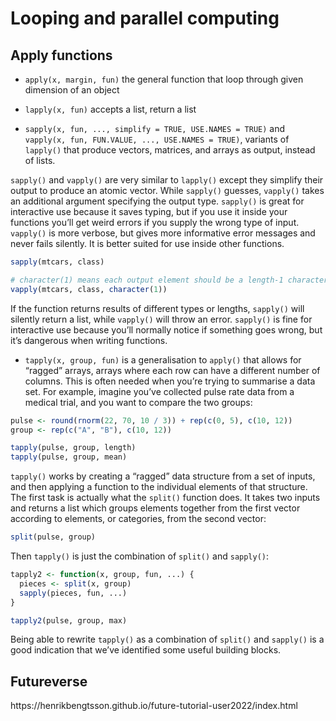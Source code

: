 # Looping and parallel computing

## Apply functions

-   `apply(x, margin, fun)` the general function that loop through given dimension of an object

-   `lapply(x, fun)` accepts a list, return a list

-   `sapply(x, fun, ..., simplify = TRUE, USE.NAMES = TRUE)` and `vapply(x, fun, FUN.VALUE, ..., USE.NAMES = TRUE)`, variants of `lapply()` that produce vectors, matrices, and arrays as output, instead of lists.

`sapply()` and `vapply()` are very similar to `lapply()` except they simplify their output to produce an atomic vector. While `sapply()` guesses, `vapply()` takes an additional argument specifying the output type. `sapply()` is great for interactive use because it saves typing, but if you use it inside your functions you'll get weird errors if you supply the wrong type of input. `vapply()` is more verbose, but gives more informative error messages and never fails silently. It is better suited for use inside other functions.

```r
sapply(mtcars, class)

# character(1) means each output element should be a length-1 character vector
vapply(mtcars, class, character(1))
```

If the function returns results of different types or lengths, `sapply()` will silently return a list, while `vapply()` will throw an error. `sapply()` is fine for interactive use because you'll normally notice if something goes wrong, but it's dangerous when writing functions.

-   `tapply(x, group, fun)` is a generalisation to `apply()` that allows for "ragged" arrays, arrays where each row can have a different number of columns. This is often needed when you're trying to summarise a data set. For example, imagine you've collected pulse rate data from a medical trial, and you want to compare the two groups:

```r
pulse <- round(rnorm(22, 70, 10 / 3)) + rep(c(0, 5), c(10, 12))
group <- rep(c("A", "B"), c(10, 12))

tapply(pulse, group, length)
tapply(pulse, group, mean)
```

`tapply()` works by creating a "ragged" data structure from a set of inputs, and then applying a function to the individual elements of that structure. The first task is actually what the `split()` function does. It takes two inputs and returns a list which groups elements together from the first vector according to elements, or categories, from the second vector:

```r
split(pulse, group)
```

Then `tapply()` is just the combination of `split()` and `sapply()`:

```r
tapply2 <- function(x, group, fun, ...) {
  pieces <- split(x, group)
  sapply(pieces, fun, ...)
}

tapply2(pulse, group, max)
```

Being able to rewrite `tapply()` as a combination of `split()` and `sapply()` is a good indication that we've identified some useful building blocks.

## Futureverse

https://henrikbengtsson.github.io/future-tutorial-user2022/index.html